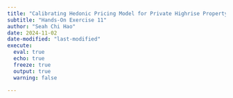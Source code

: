 ```yaml
---
title: "Calibrating Hedonic Pricing Model for Private Highrise Property with GWR Methods"
subtitle: "Hands-On Exercise 11"
author: "Seah Chi Hao"
date: 2024-11-02
date-modified: "last-modified"
execute:
  eval: true
  echo: true
  freeze: true
  output: true
  warning: false

---
```


